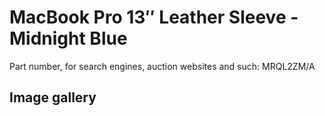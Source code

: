 
# MacBook Pro 13″ Leather Sleeve - Midnight Blue

Part number, for search engines, auction websites and such: MRQL2ZM/A

## Image gallery

<div style={{ width: '100%', maxWidth: '768px' }}>
<GalleryComponent
    images={[
      {
        original: "/everysource/MRQL2.webp",
        thumbnail: "/everypreview/MRQL2.webp",
      },
      {
        original: "/everysource/MRQL2_AV1.webp",
        thumbnail: "/everypreview/MRQL2_AV1.webp",
      },
      {
        original: "/everysource/MRQL2_AV2_GOLD.webp",
        thumbnail: "/everypreview/MRQL2_AV2_GOLD.webp",
      },
      {
        original: "/everysource/MRQL2_AV2_SILVER.webp",
        thumbnail: "/everypreview/MRQL2_AV2_SILVER.webp",
      },
      {
        original: "/everysource/MRQL2_AV2_SPACE_GRAY.webp",
        thumbnail: "/everypreview/MRQL2_AV2_SPACE_GRAY.webp",
      }
    ]}
  />
</div>